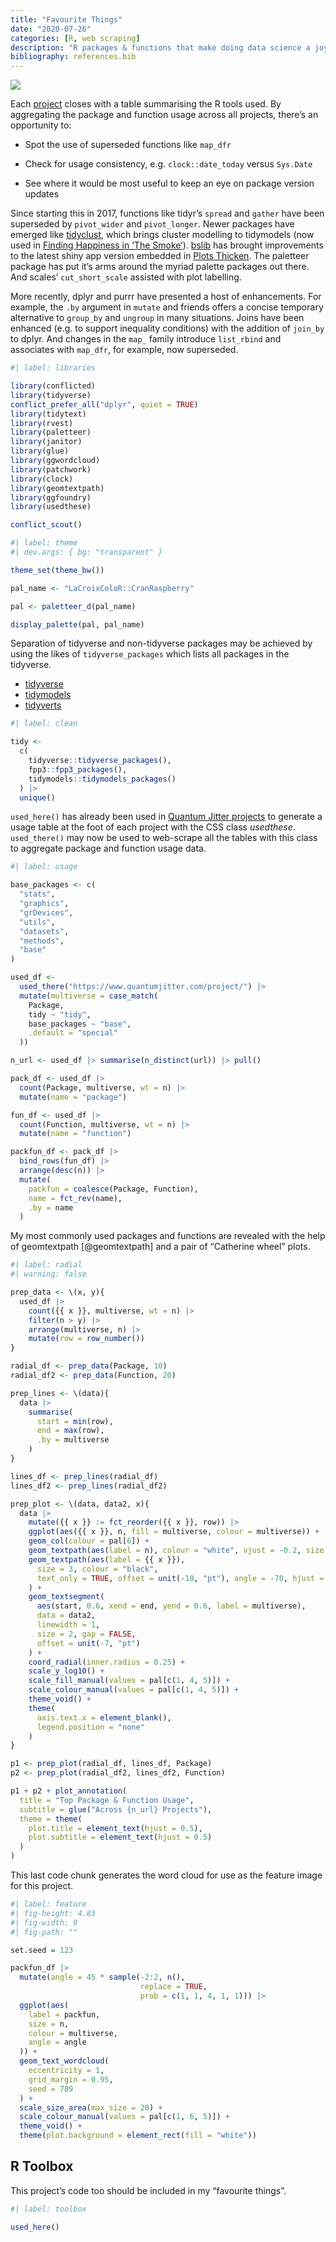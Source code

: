 ```yaml
---
title: "Favourite Things"
date: "2020-07-26"
categories: [R, web scraping]
description: "R packages & functions that make doing data science a joy based on usage across projects"
bibliography: references.bib
---
```


![](feature-1.png){fig-alt="Wordcloud emphasising this site's most used R packages and functions"}

Each [project](/project/) closes with a table summarising the R tools used. By aggregating the package and function usage across all projects, there's an opportunity to:

-   Spot the use of superseded functions like `map_dfr`

-   Check for usage consistency, e.g. `clock::date_today` versus `Sys.Date`

-   See where it would be most useful to keep an eye on package version updates

Since starting this in 2017, functions like tidyr's `spread` and `gather` have been superseded by `pivot_wider` and `pivot_longer`. Newer packages have emerged like [tidyclust](https://github.com/EmilHvitfeldt/tidyclust), which brings cluster modelling to tidymodels (now used in [Finding Happiness in 'The Smoke'](https://www.quantumjitter.com/project/happiness/)). [bslib](https://rstudio.github.io/bslib/) has brought improvements to the latest shiny app version embedded in [Plots Thicken](https://www.quantumjitter.com/project/thicken/). The paletteer package has put it's arms around the myriad palette packages out there. And scales' `cut_short_scale` assisted with plot labelling.

More recently, dplyr and purrr have presented a host of enhancements. For example, the `.by` argument in `mutate` and friends offers a concise temporary alternative to `group_by` and `ungroup` in many situations. Joins have been enhanced (e.g. to support inequality conditions) with the addition of `join_by` to dplyr. And changes in the `map_` family introduce `list_rbind` and associates with `map_dfr`, for example, now superseded.

```r
#| label: libraries

library(conflicted)
library(tidyverse)
conflict_prefer_all("dplyr", quiet = TRUE)
library(tidytext)
library(rvest)
library(paletteer)
library(janitor)
library(glue)
library(ggwordcloud)
library(patchwork)
library(clock)
library(geomtextpath)
library(ggfoundry)
library(usedthese)

conflict_scout()
```

```r
#| label: theme
#| dev.args: { bg: "transparent" }

theme_set(theme_bw())

pal_name <- "LaCroixColoR::CranRaspberry"

pal <- paletteer_d(pal_name)

display_palette(pal, pal_name)
```

Separation of tidyverse and non-tidyverse packages may be achieved by using the likes of `tidyverse_packages` which lists all packages in the tidyverse.

-   [tidyverse](https://www.tidyverse.org/packages/)
-   [tidymodels](https://www.tidymodels.org/packages/)
-   [tidyverts](https://tidyverts.org)

```r
#| label: clean

tidy <-
  c(
    tidyverse::tidyverse_packages(),
    fpp3::fpp3_packages(),
    tidymodels::tidymodels_packages()
  ) |>
  unique()
```

`used_here()` has already been used in [Quantum Jitter projects](https://www.quantumjitter.com/project/) to generate a usage table at the foot of each project with the CSS class *usedthese*. `used_there()` may now be used to web-scrape all the tables with this class to aggregate package and function usage data.

```r
#| label: usage

base_packages <- c(
  "stats",
  "graphics",
  "grDevices",
  "utils",
  "datasets",
  "methods",
  "base"
)

used_df <-
  used_there("https://www.quantumjitter.com/project/") |>
  mutate(multiverse = case_match(
    Package,
    tidy ~ "tidy",
    base_packages ~ "base",
    .default = "special"
  ))

n_url <- used_df |> summarise(n_distinct(url)) |> pull()

pack_df <- used_df |>
  count(Package, multiverse, wt = n) |>
  mutate(name = "package")

fun_df <- used_df |>
  count(Function, multiverse, wt = n) |>
  mutate(name = "function")

packfun_df <- pack_df |>
  bind_rows(fun_df) |>
  arrange(desc(n)) |>
  mutate(
    packfun = coalesce(Package, Function),
    name = fct_rev(name),
    .by = name
  )
```

My most commonly used packages and functions are revealed with the help of geomtextpath [@geomtextpath] and a pair of "Catherine wheel" plots.

```r
#| label: radial
#| warning: false

prep_data <- \(x, y){
  used_df |>
    count({{ x }}, multiverse, wt = n) |>
    filter(n > y) |>
    arrange(multiverse, n) |>
    mutate(row = row_number())
}

radial_df <- prep_data(Package, 10)
radial_df2 <- prep_data(Function, 20)

prep_lines <- \(data){
  data |>
    summarise(
      start = min(row),
      end = max(row),
      .by = multiverse
    )
}

lines_df <- prep_lines(radial_df)
lines_df2 <- prep_lines(radial_df2)

prep_plot <- \(data, data2, x){
  data |>
    mutate({{ x }} := fct_reorder({{ x }}, row)) |>
    ggplot(aes({{ x }}, n, fill = multiverse, colour = multiverse)) +
    geom_col(colour = pal[6]) +
    geom_textpath(aes(label = n), colour = "white", vjust = -0.2, size = 3) +
    geom_textpath(aes(label = {{ x }}),
      size = 3, colour = "black",
      text_only = TRUE, offset = unit(-10, "pt"), angle = -70, hjust = 1
    ) +
    geom_textsegment(
      aes(start, 0.6, xend = end, yend = 0.6, label = multiverse),
      data = data2,
      linewidth = 1,
      size = 2, gap = FALSE,
      offset = unit(-7, "pt")
    ) +
    coord_radial(inner.radius = 0.25) +
    scale_y_log10() +
    scale_fill_manual(values = pal[c(1, 4, 5)]) +
    scale_colour_manual(values = pal[c(1, 4, 5)]) +
    theme_void() +
    theme(
      axis.text.x = element_blank(),
      legend.position = "none"
    )
}

p1 <- prep_plot(radial_df, lines_df, Package)
p2 <- prep_plot(radial_df2, lines_df2, Function)

p1 + p2 + plot_annotation(
  title = "Top Package & Function Usage",
  subtitle = glue("Across {n_url} Projects"),
  theme = theme(
    plot.title = element_text(hjust = 0.5),
    plot.subtitle = element_text(hjust = 0.5)
  )
)
```

This last code chunk generates the word cloud for use as the feature image for this project.

```r
#| label: feature
#| fig-height: 4.83
#| fig-width: 9
#| fig-path: ""

set.seed = 123

packfun_df |>
  mutate(angle = 45 * sample(-2:2, n(), 
                             replace = TRUE, 
                             prob = c(1, 1, 4, 1, 1))) |>
  ggplot(aes(
    label = packfun,
    size = n,
    colour = multiverse,
    angle = angle
  )) +
  geom_text_wordcloud(
    eccentricity = 1,
    grid_margin = 0.95,
    seed = 789
  ) +
  scale_size_area(max_size = 20) +
  scale_colour_manual(values = pal[c(1, 6, 5)]) +
  theme_void() +
  theme(plot.background = element_rect(fill = "white"))
```

## R Toolbox

This project's code too should be included in my "favourite things".

```r
#| label: toolbox

used_here()
```
